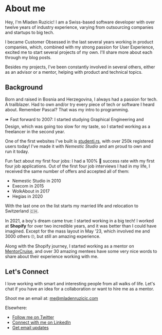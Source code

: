 
# About me

Hey, I'm Mladen Ruzicic! I am a Swiss-based software developer with over twelve years of industry experience, varying from outsourcing companies and startups to big tech.

I became Customer Obsessed in the last several years working in product companies, which, combined with my strong passion for User Experience, excited me to start several projects of my own. I'll share more about each through my blog posts.

Besides my projects, I've been constantly involved in several others, either as an advisor or a mentor, helping with product and technical topics.

## Background

Born and raised in Bosnia and Herzegovina, I always had a passion for tech. A trailblazer. Had to own and/or try every piece of tech or software I heard about. Remember Pascal? That was my intro to programming.

⏩ Fast forward to 2007: I started studying Graphical Engineering and Design, which was going too slow for my taste, so I started working as a freelancer in the second year.

One of the first websites I've built is [studenti.rs](https://studenti.rs), with over 250k registered users today! I've made it with _Nemestic Studio_ and am proud to own and run it today.

Fun fact about my first four jobs: I had a 100% 🎯 success rate with my first four job applications. Out of the first four job interviews I had in my life, I received the same number of offers and accepted all of them:

- Nemestic Studio in 2010
- Execom in 2015
- WolkAbout in 2017
- Hegias in 2020

With the last one on the list starts my married life and relocation to Switzerland 🇨🇭.

In 2021, a boy's dream came true: I started working in a big tech! I worked at **Shopify** for over two incredible years, and it was better than I could have imagined. Except for the mass layout in May '23, which involved me and 3000 others 🙄, but still an amazing experience.

Along with the Shopify journey, I started working as a mentor on [MentorCruise](https://mentors.to/ruzicic), and over 30 amazing mentees have some very nice words to share about their experience working with me.

## Let's Connect

I love working with smart and interesting people from all walks of life. Let's chat if you have an idea for a collaboration or want to hire me as a mentor.

Shoot me an email at: [me@mladenruzicic.com](mailto:me@mladenruzicic.com)

Elsewhere:

- [Follow me on Twitter](https://twitter.com/ruzicic)
- [Connect with me on LinkedIn](https://www.linkedin.com/in/ruzicic/)
- [Get email updates](https://#)
